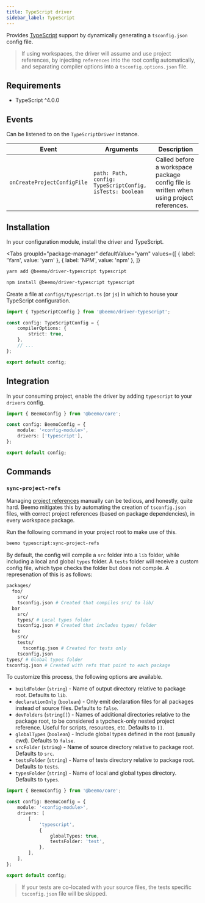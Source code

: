 ```yaml
---
title: TypeScript driver
sidebar_label: TypeScript
---
```



Provides [TypeScript](https://github.com/microsoft/typescript) support by dynamically generating a
`tsconfig.json` config file.

> If using workspaces, the driver will assume and use project references, by injecting `references`
> into the root config automatically, and separating compiler options into a `tsconfig.options.json`
> file.

## Requirements

- TypeScript ^4.0.0

## Events

Can be listened to on the `TypeScriptDriver` instance.

| Event                       | Arguments                                                | Description                                                                             |
| --------------------------- | -------------------------------------------------------- | --------------------------------------------------------------------------------------- |
| `onCreateProjectConfigFile` | `path: Path, config: TypeScriptConfig, isTests: boolean` | Called before a workspace package config file is written when using project references. |

## Installation

In your configuration module, install the driver and TypeScript.

<Tabs
  groupId="package-manager"
  defaultValue="yarn"
  values={[
    { label: 'Yarn', value: 'yarn' },
    { label: 'NPM', value: 'npm' },
  ]}
>
  <TabItem value="yarn">

```bash
yarn add @beemo/driver-typescript typescript
```

  </TabItem>
  <TabItem value="npm">

```bash
npm install @beemo/driver-typescript typescript
```

  </TabItem>
</Tabs>

Create a file at `configs/typescript.ts` (or `js`) in which to house your TypeScript configuration.

```ts title="configs/typescript.ts"
import { TypeScriptConfig } from '@beemo/driver-typescript';

const config: TypeScriptConfig = {
	compilerOptions: {
		strict: true,
	},
	// ...
};

export default config;
```

## Integration

In your consuming project, enable the driver by adding `typescript` to your `drivers` config.

```ts title=".config/beemo.ts"
import { BeemoConfig } from '@beemo/core';

const config: BeemoConfig = {
	module: '<config-module>',
	drivers: ['typescript'],
};

export default config;
```

## Commands

### `sync-project-refs`

Managing [project references](https://www.typescriptlang.org/docs/handbook/project-references.html)
manually can be tedious, and honestly, quite hard. Beemo mitigates this by automating the creation
of `tsconfig.json` files, with correct project references (based on package dependencies), in every
workspace package.

Run the following command in your project root to make use of this.

```bash
beemo typescript:sync-project-refs
```

By default, the config will compile a `src` folder into a `lib` folder, while including a local and
global `types` folder. A `tests` folder will receive a custom config file, which type checks the
folder but does not compile. A represenation of this is as follows:

```bash
packages/
  foo/
    src/
    tsconfig.json # Created that compiles src/ to lib/
  bar
    src/
    types/ # Local types folder
    tsconfig.json # Created that includes types/ folder
  baz
    src/
    tests/
      tsconfig.json # Created for tests only
    tsconfig.json
types/ # Global types folder
tsconfig.json # Created with refs that point to each package
```

To customize this process, the following options are available.

- `buildFolder` (`string`) - Name of output directory relative to package root. Defaults to `lib`.
- `declarationOnly` (`boolean`) - Only emit declaration files for all packages instead of source
  files. Defaults to `false`.
- `devFolders` (`string[]`) - Names of additional directories relative to the package root, to be
  considered a typcheck-only nested project reference. Useful for scripts, resources, etc. Defaults
  to `[]`.
- `globalTypes` (`boolean`) - Include global types defined in the root (usually cwd). Defaults to
  `false`.
- `srcFolder` (`string`) - Name of source directory relative to package root. Defaults to `src`.
- `testsFolder` (`string`) - Name of tests directory relative to package root. Defaults to `tests`.
- `typesFolder` (`string`) - Name of local and global types directory. Defaults to `types`.

```ts title=".config/beemo.ts"
import { BeemoConfig } from '@beemo/core';

const config: BeemoConfig = {
	module: '<config-module>',
	drivers: [
		[
			'typescript',
			{
				globalTypes: true,
				testsFolder: 'test',
			},
		],
	],
};

export default config;
```

> If your tests are co-located with your source files, the tests specific `tsconfig.json` file will
> be skipped.
